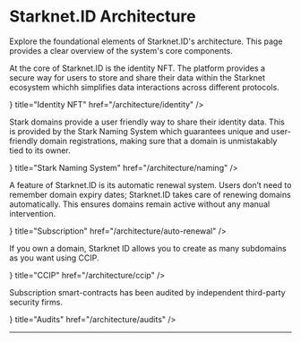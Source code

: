 # Starknet.ID Architecture

Explore the foundational elements of Starknet.ID's architecture. This page provides a clear overview of the system's core components.


At the core of Starknet.ID is the identity NFT. The platform provides a secure way for users to store and share their data within the Starknet ecosystem whichh simplifies data interactions across different protocols.

<Cards>
  <Card
    icon={<LinkIcon />}
    title="Identity NFT"
    href="/architecture/identity"
  />
</Cards>

Stark domains provide a user friendly way to share their identity data. This is provided by the Stark Naming System which guarantees unique and user-friendly domain registrations, making sure that a domain is unmistakably tied to its owner.

<Cards>
  <Card
    icon={<LinkIcon />}
    title="Stark Naming System"
    href="/architecture/naming"
  />
</Cards>

A feature of Starknet.ID is its automatic renewal system. Users don’t need to remember domain expiry dates; Starknet.ID takes care of renewing domains automatically. This ensures domains remain active without any manual intervention.

<Cards>
  <Card
    icon={<LinkIcon />}
    title="Subscription"
    href="/architecture/auto-renewal"
  />
</Cards>

If you own a domain, Starknet ID allows you to create as many subdomains as you want using CCIP.

<Cards>
  <Card
    icon={<LinkIcon />}
    title="CCIP"
    href="/architecture/ccip"
  />
</Cards>

Subscription smart-contracts has been audited by independent third-party security firms.

<Cards>
  <Card
    icon={<LinkIcon />}
    title="Audits"
    href="/architecture/audits"
  />
</Cards>

---
